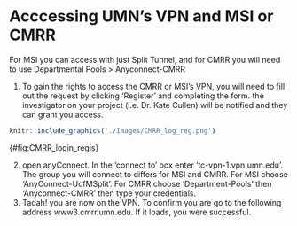 # Acccessing UMN's VPN and MSI or CMRR {#VPN}  
For MSI you can access with just Split Tunnel, and for CMRR you will need to use Departmental Pools $>$ Anyconnect-CMRR

1. To gain the rights to access the CMRR or MSI's VPN, you will need to fill out the request \href{https://www.cmrr.umn.edu/access/}{here} by clicking 'Register' and completing the form. the investigator on your project (i.e. Dr. Kate Cullen) will be notified and they can grant you access. 
    
    
```r
knitr::include_graphics('./Images/CMRR_log_reg.png')
```
{#fig:CMRR_login_regis}
  
\caption{Screenshot of CMRR page containing registration and login links.}

2. open anyConnect. In the 'connect to' box enter 'tc-vpn-1.vpn.umn.edu'. The group you  will connect to differs for MSI and CMRR. For MSI choose 'AnyConnect-UofMSplit'. For CMRR choose 'Department-Pools' then 'Anyconnect-CMRR' then type your credentials.
3. Tadah! you are now on the VPN. To confirm you are go to the following address www3.cmrr.umn.edu. If it loads, you were successful.

